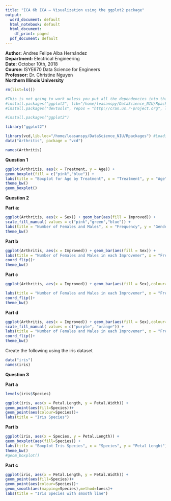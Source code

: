 ```yaml
---
title: "ICA 6b ICA – Visualization using the ggplot2 package"
output:
  word_document: default
  html_notebook: default
  html_document:
    df_print: paged
  pdf_document: default
---
```



**Author:** Andres Felipe Alba Hernández  
**Department:** Electrical Engineering  
**Date:** October 10th, 2018  
**Course:** ISYE670 Data Science for Engineers  
**Professor:** Dr. Christine Nguyen  
**Northern Illinois University**  

```r
rm(list=ls())
```

```r
#This is not going to work unless you put all the dependencies into that folder so run the command without the path. 
#install.packages("ggplot2", lib="/home/leasanspy/DataScience_NIU/Rpackages", dependencies = TRUE)
#install.packages("devtools", repos = "http://cran.us.r-project.org", lib="/home/leasanspy/DataScience_NIU/Rpackages")
```


```r
#install.packages("ggplot2")
```


```r
library("ggplot2")
```

```r
library(vcd,lib.loc="/home/leasanspy/DataScience_NIU/Rpackages") #Loading the library
data("Arthritis", package = "vcd")
```
```r
names(Arthritis)
```


**Question 1**
```r
ggplot(Arthritis, aes(x = Treatment, y = Age)) +
geom_boxplot(fill = c("pink","blue")) +
labs(title = "Boxplot for Age by Treatment", x = "Treatment", y = "Age") +
theme_bw()
geom_boxplot()
```

**Question 2**

**Part a:**

```r
ggplot(Arthritis, aes(x = Sex)) + geom_bar(aes(fill = Improved)) +
scale_fill_manual( values = c("pink","green","blue")) +
labs(title = "Number of Females and Males", x = "Frequency", y = "Gender") +
theme_bw()
```

**Part b**

```r
ggplot(Arthritis, aes(x = Improved)) + geom_bar(aes(fill = Sex)) +
labs(title = "Number of Females and Males in each Improvemer", x = "Frequency", y = "Gender") +
coord_flip()+
theme_bw()
```

**Part c**

```r
ggplot(Arthritis, aes(x = Improved)) + geom_bar(aes(fill = Sex),colour="black") +

labs(title = "Number of Females and Males in each Improvemer", x = "Frequency", y = "Gender") +
coord_flip()+
theme_bw()
```

**Part d**

```r
ggplot(Arthritis, aes(x = Improved)) + geom_bar(aes(fill = Sex),colour="black") +
scale_fill_manual( values = c("purple", "orange")) +
labs(title = "Number of Females and Males in each Improvemer", x = "Frequency", y = "Gender") +
coord_flip()+
theme_bw()
```

Create the following using the iris dataset

```r
data("iris")
names(iris)
```

**Question 3**

**Part a**

```r
levels(iris$Species)
```


```r
ggplot(iris, aes(x = Petal.Length, y = Petal.Width)) +
geom_point(aes(fill=Species))+
geom_point(aes(colour=Species))+
labs(title = "Iris Species")
```

**Part b**

```r
ggplot(iris, aes(x = Species, y = Petal.Length)) +
geom_boxplot(aes(fill=Species)) +
labs(title = "Boxplot Iris Species", x = "Species", y = "Petal Lenght") +
theme_bw()
#geom_boxplot()
```

**Part c**

```r
ggplot(iris, aes(x = Petal.Length, y = Petal.Width)) +
geom_point(aes(fill=Species))+
geom_point(aes(colour=Species))+
geom_smooth(aes(mapping=Species),method=loess)+
labs(title = "Iris Species with smooth line")
```
